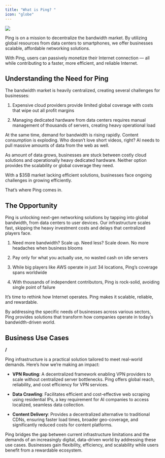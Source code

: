 ```yaml
---
title: "What is Ping? "
icon: "globe"
---
```


![](/doc_what-is-ping.png)

Ping is on a mission to decentralize the bandwidth market. By utilizing global resources from data centers to smartphones, we offer businesses scalable, affordable networking solutions. 

With Ping, users can passively monetize their Internet connection — all while contributing to a faster, more efficient, and reliable Internet.

## **Understanding the Need for Ping**

The bandwidth market is heavily centralized, creating several challenges for businesses:

1. Expensive cloud providers provide limited global coverage with costs that wipe out all profit margins

2. Managing dedicated hardware from data centers requires manual management of thousands of servers, creating heavy operational load

At the same time, demand for bandwidth is rising rapidly. Content consumption is exploding. Who doesn’t love short videos, right? AI needs to pull massive amounts of data from the web as well.

As amount of data grows, businesses are stuck between costly cloud solutions and operationally heavy dedicated hardware. Neither option provides the scalability or global coverage they need.

With a $35B market lacking efficient solutions, businesses face ongoing challenges in growing efficiently.

That’s where Ping comes in.

## **The Opportunity**

Ping is unlocking next-gen networking solutions by tapping into global bandwidth, from data centers to user devices. Our infrastructure scales fast, skipping the heavy investment costs and delays that centralized players face.

1. Need more bandwidth? Scale up. Need less? Scale down. No more headaches when business blooms

2. Pay only for what you actually use, no wasted cash on idle servers

3. While big players like AWS operate in just 34 locations, Ping’s coverage spans worldwide

4. With thousands of independent contributors, Ping is rock-solid, avoiding single point of failure

It’s time to rethink how Internet operates. Ping makes it scalable, reliable, and rewardable.

By addressing the specific needs of businesses across various sectors, Ping provides solutions that transform how companies operate in today’s bandwidth-driven world.

## **Business Use Cases**

**/**

Ping infrastructure is a practical solution tailored to meet real-world demands. Here’s how we’re making an impact:

* **VPN Routing**: A decentralized framework enabling VPN providers to scale without centralized server bottlenecks. Ping offers global reach, reliability, and cost efficiency for VPN services.

* **Data Crawling**: Facilitates efficient and cost-effective web scraping using residential IPs, a key requirement for AI companies to access localized, seamless data collection.

* **Content Delivery**: Provides a decentralized alternative to traditional CDNs, ensuring faster load times, broader geo-coverage, and significantly reduced costs for content platforms.

Ping bridges the gap between current infrastructure limitations and the demands of an increasingly digital, data-driven world by addressing these use cases. Businesses gain flexibility, efficiency, and scalability while users benefit from a rewardable ecosystem.